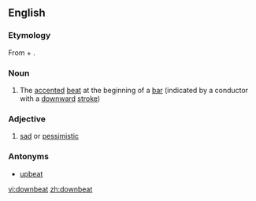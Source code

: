 ==English==

===Etymology===
From {{term|down}} + {{term|beat}}.

===Noun===
{{en-noun}}

#{{music}} The [[accented]] [[beat]] at the beginning of a [[bar]] (indicated by a conductor with a [[downward]] [[stroke]])

===Adjective===
{{en-adj}}

# [[sad]] or [[pessimistic]]

===Antonyms===
*[[upbeat]]

[[vi:downbeat]]
[[zh:downbeat]]